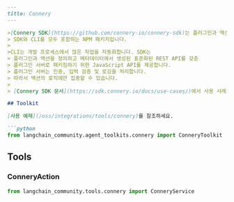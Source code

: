 ```markdown
---
title: Connery
---

>[Connery SDK](https://github.com/connery-io/connery-sdk)는 플러그인과 액션 개발을 위해 설계된
> SDK와 CLI를 모두 포함하는 NPM 패키지입니다.
>
>CLI는 개발 프로세스에서 많은 작업을 자동화합니다. SDK는
> 플러그인과 액션을 정의하고 메타데이터에서 생성된 표준화된 REST API를 갖춘
> 플러그인 서버로 패키징하기 위한 JavaScript API를 제공합니다.
> 플러그인 서버는 인증, 입력 검증 및 로깅을 처리합니다.
> 따라서 액션의 로직에만 집중할 수 있습니다.
>
> [Connery SDK 문서](https://sdk.connery.io/docs/use-cases/)에서 사용 사례와 예제를 확인하세요

## Toolkit

[사용 예제](/oss/integrations/tools/connery)를 참조하세요.

```python
from langchain_community.agent_toolkits.connery import ConneryToolkit
```

## Tools

### ConneryAction

```python
from langchain_community.tools.connery import ConneryService
```
```